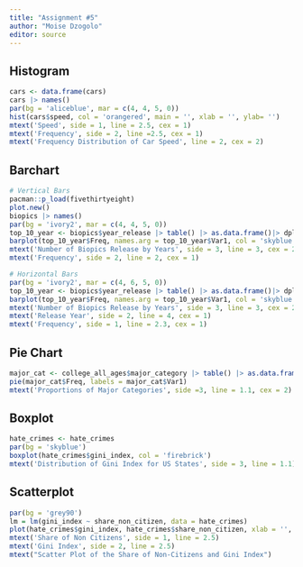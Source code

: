---
title: "Assignment #5"
author: "Moise Dzogolo"
editor: source
---
## Histogram
```{r}
cars <- data.frame(cars)
cars |> names()
par(bg = 'aliceblue', mar = c(4, 4, 5, 0))
hist(cars$speed, col = 'orangered', main = '', xlab = '', ylab= '')
mtext('Speed', side = 1, line = 2.5, cex = 1)
mtext('Frequency', side = 2, line =2.5, cex = 1)
mtext('Frequency Distribution of Car Speed', line = 2, cex = 2)
```
## Barchart
```{r}
# Vertical Bars
pacman::p_load(fivethirtyeight)
plot.new()
biopics |> names()
par(bg = 'ivory2', mar = c(4, 4, 5, 0))
top_10_year <- biopics$year_release |> table() |> as.data.frame()|> dplyr::top_n(10)
barplot(top_10_year$Freq, names.arg = top_10_year$Var1, col = 'skyblue')
mtext('Number of Biopics Release by Years', side = 3, line = 3, cex = 2)
mtext('Frequency', side = 2, line = 2, cex = 1)

# Horizontal Bars
par(bg = 'ivory2', mar = c(4, 6, 5, 0))
top_10_year <- biopics$year_release |> table() |> as.data.frame()|> dplyr::top_n(10)
barplot(top_10_year$Freq, names.arg = top_10_year$Var1, col = 'skyblue', horiz = T, las = 1, xlim = c(0, max(top_10_year$Freq) * 1.2))
mtext('Number of Biopics Release by Years', side = 3, line = 3, cex = 2)
mtext('Release Year', side = 2, line = 4, cex = 1)
mtext('Frequency', side = 1, line = 2.3, cex = 1)
```
## Pie Chart
```{r}
major_cat <- college_all_ages$major_category |> table() |> as.data.frame() |> dplyr::top_n(5)
pie(major_cat$Freq, labels = major_cat$Var1)
mtext('Proportions of Major Categories', side =3, line = 1.1, cex = 2)
```

## Boxplot
```{r}
hate_crimes <- hate_crimes
par(bg = 'skyblue')
boxplot(hate_crimes$gini_index, col = 'firebrick')
mtext('Distribution of Gini Index for US States', side = 3, line = 1.1)
```

## Scatterplot
```{r}
par(bg = 'grey90')
lm = lm(gini_index ~ share_non_citizen, data = hate_crimes)
plot(hate_crimes$gini_index, hate_crimes$share_non_citizen, xlab = '', ylab = '', col = 'royalblue', pch = 15)
mtext('Share of Non Citizens', side = 1, line = 2.5)
mtext('Gini Index', side = 2, line = 2.5)
mtext("Scatter Plot of the Share of Non-Citizens and Gini Index")
```


